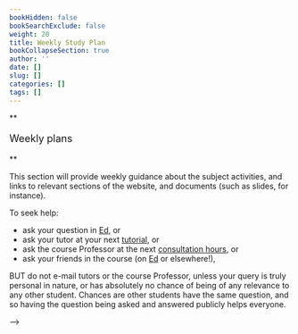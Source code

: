 ```yaml
---
bookHidden: false
bookSearchExclude: false
weight: 20
title: Weekly Study Plan
bookCollapseSection: true 
author: ''
date: []
slug: []
categories: []
tags: []
---
```



**<p style="font-size:18px;">Weekly plans</p>**

This section will provide weekly guidance about the subject activities, and links to relevant sections of the website, and documents (such as slides, for instance).


To seek help:

- ask your question in [Ed](https://canvas.lms.unimelb.edu.au/courses/173733/external_tools/5601?display=borderless), or
- ask your tutor at your next [tutorial](../0-subject-guide/Activities/#tutorials), or
- ask the course Professor at the next [consultation hours](../0-subject-guide), or
- ask your friends in the course (on [Ed](https://canvas.lms.unimelb.edu.au/courses/173733/external_tools/5601?display=borderless) or elsewhere!),

BUT do not e-mail tutors or the course Professor, unless your query is truly personal in nature, or has absolutely no chance of being of any relevance to any other student. Chances are other students have the same question, and so having the question being asked and answered publicly helps everyone.


<!-- To summarise, in week $n$ you should:  -->

<!-- - on Monday: -->
<!--     - [lec] have a first read of the lecture readings for the week (website) -->
<!--     - [lec] attend the lecture in person or online (as appropriate) -->
<!--     - [tut] review the solutions of the [Tutorials questions](https://canvas.lms.unimelb.edu.au/courses/173733/modules/items/4464392) of week $n-1$, and seek help if needed* -->
<!-- - on Tuesday: -->
<!--     - [lec] review the lecture notes from Monday, and seek help if needed* -->
<!--     - [tut] perform the pre-tutorial work and review solutions (before your Wednesday or Friday tutorial) -->
<!--     - [tut] have a first look at the [Tutorials questions](https://canvas.lms.unimelb.edu.au/courses/173733/modules/items/4464392) for week $n$ and see whether you can attempt some of them already (before your Wednesday or Friday tutorial) -->
<!--     <!-- - [amt] review the [solutions to the review questions](https://canvas.lms.unimelb.edu.au/courses/107520/modules/items/3123110) of week $n-2$, and seek help if needed* --> -->
<!-- - on Wednesday -->
<!--     - [tut] attend tutorials (if they are on Wednesday) -->
<!--     - [tut] continue your attempts of the [Tutorials questions](https://canvas.lms.unimelb.edu.au/courses/173733/modules/items/4464392) for week $n$ -->
<!-- - on Thursday -->
<!--     - [tut] attend tutorials (if they are on Thursday) -->
<!--     - [lec] finish your review of lecture notes, and seek help if needed* -->
<!--     - [tut] continue your attempts of the[Tutorials questions](https://canvas.lms.unimelb.edu.au/courses/173733/modules/items/4464392) for week $n$ -->
<!--     - [amt] consider the [Additional questions](https://canvas.lms.unimelb.edu.au/courses/173733/modules/items/4464393) if you need more practice on week $n-1$ -->
<!-- - on Friday <- wrapping the week up! -->
<!--     - [tut] attend tutorials (if they are on Friday) -->
<!--     - [amt] create draft 1 of your own summary of week $n$, and seek help if some areas are unclear* -->
<!--     - [amt] upgrade your summary of week $n-1$ into a "cheat sheet" for the [Mid-semester exam and the final exam](../0-subject-guide/Assessment). -->
<!--     - [lec] have a first read of the lecture readings for the next week (website) -->

<!-- Note [lec] refers to lecture activities (learning the theory), [tut] to tutorials (applying the theory), and [amt] to assessment preparation (prepare for exams). -->